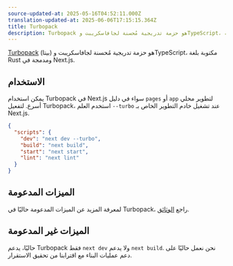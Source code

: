 ```yaml
---
source-updated-at: 2025-05-16T04:52:11.000Z
translation-updated-at: 2025-06-06T17:15:15.364Z
title: Turbopack
description: Turbopack هو حزمة تدريجية مُحسنة لجافاسكريبت وTypeScript، مكتوبة بلغة Rust ومدمجة في Next.js.
---
```


[Turbopack](https://turbo.build/pack) (بيتا) هو حزمة تدريجية مُحسنة لجافاسكريبت وTypeScript، مكتوبة بلغة Rust ومدمجة في Next.js.

## الاستخدام

يمكن استخدام Turbopack في Next.js سواء في دليل `pages` أو `app` لتطوير محلي أسرع. لتفعيل Turbopack، استخدم العلم `--turbo` عند تشغيل خادم التطوير الخاص بـ Next.js.

```json filename="package.json" highlight={3}
{
  "scripts": {
    "dev": "next dev --turbo",
    "build": "next build",
    "start": "next start",
    "lint": "next lint"
  }
}
```

## الميزات المدعومة

لمعرفة المزيد عن الميزات المدعومة حاليًا في Turbopack، راجع [الوثائق](https://turbo.build/pack/docs/features).

## الميزات غير المدعومة

حاليًا، يدعم Turbopack فقط `next dev` ولا يدعم `next build`. نحن نعمل حاليًا على دعم عمليات البناء مع اقترابنا من تحقيق الاستقرار.
